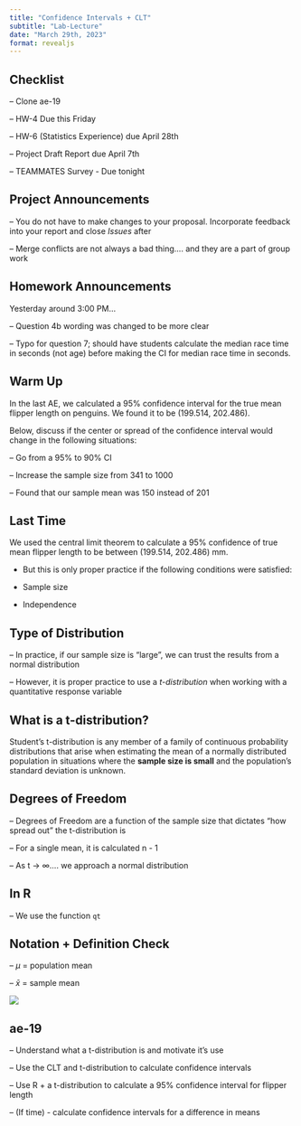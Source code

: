 ```yaml
---
title: "Confidence Intervals + CLT"
subtitle: "Lab-Lecture"
date: "March 29th, 2023"
format: revealjs
---
```


## Checklist

-- Clone ae-19

-- HW-4 Due this Friday 

-- HW-6 (Statistics Experience) due April 28th

-- Project Draft Report due April 7th

-- TEAMMATES Survey - Due tonight

## Project Announcements 

-- You do not have to make changes to your proposal. Incorporate feedback into your report and close *Issues* after 

-- Merge conflicts are not always a bad thing.... and they are a part of group work 

## Homework Announcements 

Yesterday around 3:00 PM...

-- Question 4b wording was changed to be more clear

-- Typo for question 7; should have students calculate the median race time in seconds (not age) before making the CI for median race time in seconds.


## Warm Up 

In the last AE, we calculated a 95% confidence interval for the true mean flipper length on penguins. We found it to be (199.514, 202.486). 

Below, discuss if the center or spread of the confidence interval would change in the following situations: 

-- Go from a 95% to 90% CI 

-- Increase the sample size from 341 to 1000 

-- Found that our sample mean was 150 instead of 201

## Last Time 

We used the central limit theorem to calculate a 95% confidence of true mean flipper length to be between (199.514, 202.486) mm. 

- But this is only proper practice if the following conditions were satisfied: 

- Sample size 

- Independence 

## Type of Distribution 

-- In practice, if our sample size is "large", we can trust the results from a normal distribution 

-- However, it is proper practice to use a *t-distribution* when working with a quantitative response variable  

## What is a t-distribution? 

Student's t-distribution is any member of a family of continuous probability distributions that arise when estimating the mean of a normally distributed population in situations where the **sample size is small** and the population's standard deviation is unknown.

## Degrees of Freedom 

-- Degrees of Freedom are a function of the sample size that dictates "how spread out" the t-distribution is 

-- For a single mean, it is calculated n - 1 

-- As t -> $\infty$.... we approach a normal distribution 

## In R 

-- We use the function `qt` 

## Notation + Definition Check 

-- $\mu$ = population mean 

-- $\bar{x}$ = sample mean

![](images/se-sd.png)


## ae-19 

-- Understand what a t-distribution is and motivate it's use

-- Use the CLT and t-distribution to calculate confidence intervals

-- Use R + a t-distribution to calculate a 95% confidence interval for flipper length 

-- (If time) - calculate confidence intervals for a difference in means 




